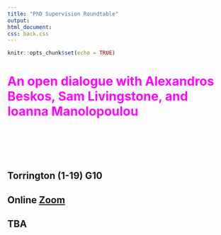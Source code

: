 ```yaml
---
title: "PhD Supervision Roundtable"
output: 
html_document:
css: back.css
---
```


```r
knitr::opts_chunk$set(echo = TRUE)
```

#  <span style="color:magenta">An open dialogue  with Alexandros Beskos, Sam Livingstone, and Ioanna Manolopoulou</span>

<br>
<br>
<br>
<br>

## Torrington (1-19) G10
## Online [Zoom](https://ucl.zoom.us/my/terrysoo)
## TBA


